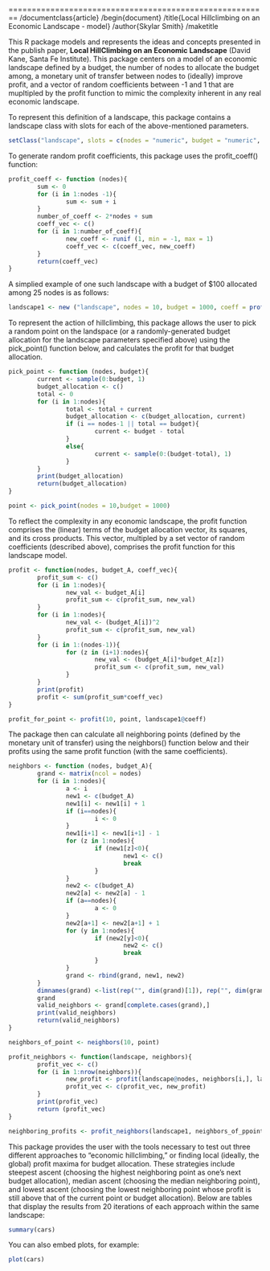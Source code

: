 
========================================================
/documentclass{article}
/begin{document}
/title{Local Hillclimbing on an Economic Landscape - model}
/author{Skylar Smith}
/maketitle

This R package models and represents the ideas and concepts presented in the publish paper, **Local HillClimbing on an Economic Landscape** (David Kane, Santa Fe Institute). This package centers on a model of an economic landscape defined by a budget, the number of nodes to allocate the budget among, a monetary unit of transfer between nodes to (ideally) improve profit, and a vector of random coefficients between -1 and 1 that are mupltipled by the profit function to mimic the complexity inherent in any real economic landscape.

To represent this definition of a landscape, this package contains a landscape class with slots for each of the above-mentioned parameters. 

```r
setClass("landscape", slots = c(nodes = "numeric", budget = "numeric", coeff = "vector", unit = "numeric"))
```

To generate random profit coefficients, this package uses the profit_coeff() function:
```r
profit_coeff <- function (nodes){     
        sum <- 0
        for (i in 1:nodes -1){
                sum <- sum + i
        }
        number_of_coeff <- 2*nodes + sum
        coeff_vec <- c()
        for (i in 1:number_of_coeff){
                new_coeff <- runif (1, min = -1, max = 1)
                coeff_vec <- c(coeff_vec, new_coeff)
        }
        return(coeff_vec)
}
```

A simplied example of one such landscape with a budget of $100 allocated among 25 nodes is as follows:
```r
landscape1 <- new ("landscape", nodes = 10, budget = 1000, coeff = profit_coeff(nodes = 10), unit = 1)
```

To represent the action of hillclimbing, this package allows the user to pick a random point on the landspace (or a randomly-generated budget allocation for the landscape parameters specified above) using the pick_point() function below, and calculates the profit for that budget allocation. 

```r
pick_point <- function (nodes, budget){
        current <- sample(0:budget, 1)
        budget_allocation <- c()
        total <- 0
        for (i in 1:nodes){
                total <- total + current
                budget_allocation <- c(budget_allocation, current)
                if (i == nodes-1 || total == budget){
                        current <- budget - total
                }
                else{
                        current <- sample(0:(budget-total), 1)   
                }
        }
        print(budget_allocation)
        return(budget_allocation)
}
```
```r
point <- pick_point(nodes = 10,budget = 1000)
```

To reflect the complexity in any economic landscape, the profit function comprises the (linear) terms of the budget allocation vector, its squares, and its cross products. This vector, multipled by a set vector of random coefficients (described above), comprises the profit function for this landscape model.

```r
profit <- function(nodes, budget_A, coeff_vec){     
        profit_sum <- c()
        for (i in 1:nodes){
                new_val <- budget_A[i]
                profit_sum <- c(profit_sum, new_val)
        }
        for (i in 1:nodes){
                new_val <- (budget_A[i])^2
                profit_sum <- c(profit_sum, new_val)        
        }
        for (i in 1:(nodes-1)){
                for (z in (i+1):nodes){
                        new_val <- (budget_A[i]*budget_A[z])
                        profit_sum <- c(profit_sum, new_val)
                }
        }
        print(profit)
        profit <- sum(profit_sum*coeff_vec)
}
```
```r
profit_for_point <- profit(10, point, landscape1@coeff)
```

The package then can calculate all neighboring points (defined by the monetary unit of transfer) using the neighbors() function below and their profits using the same profit function (with the same coefficients). 

```r
neighbors <- function (nodes, budget_A){
        grand <- matrix(ncol = nodes)
        for (i in 1:nodes){
                a <- i
                new1 <- c(budget_A)
                new1[i] <- new1[i] + 1
                if (i==nodes){
                        i <- 0
                }
                new1[i+1] <- new1[i+1] - 1
                for (z in 1:nodes){
                        if (new1[z]<0){
                                new1 <- c()
                                break
                        }
                }
                new2 <- c(budget_A)
                new2[a] <- new2[a] - 1
                if (a==nodes){
                        a <- 0
                }
                new2[a+1] <- new2[a+1] + 1
                for (y in 1:nodes){
                        if (new2[y]<0){
                                new2 <- c()
                                break
                        }
                }
                grand <- rbind(grand, new1, new2)
        }
        dimnames(grand) <-list(rep("", dim(grand)[1]), rep("", dim(grand)[2]))
        grand
        valid_neighbors <- grand[complete.cases(grand),]
        print(valid_neighbors)
        return(valid_neighbors)
}
```
```r
neighbors_of_point <- neighbors(10, point)
```
```r
profit_neighbors <- function(landscape, neighbors){
        profit_vec <- c()
        for (i in 1:nrow(neighbors)){
                new_profit <- profit(landscape@nodes, neighbors[i,], landscape@coeff)
                profit_vec <- c(profit_vec, new_profit)
        }
        print(profit_vec)
        return (profit_vec)
}
```
```r
neighboring_profits <- profit_neighbors(landscape1, neighbors_of_ppoint)
```

This package provides the user with the tools necessary to test out three different approaches to "economic hillclimbing," or finding local (ideally, the global) profit maxima for budget allocation. These strategies include steepest ascent (choosing the highest neighboring point as one's next budget allocation), median ascent (choosing the median neighboring point), and lowest ascent (choosing the lowest neighboring point whose profit is still above that of the current point or budget allocation). Below are tables that display the results from 20 iterations of each approach within the same landscape:


```r
summary(cars)
```

You can also embed plots, for example:

```r
plot(cars)
```

